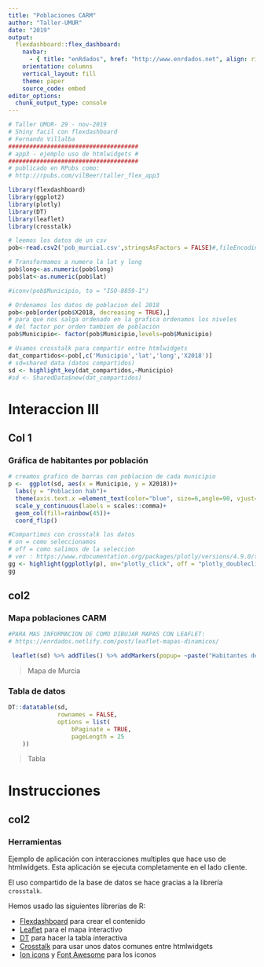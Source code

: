 ```yaml
---
title: "Poblaciones CARM"
author: "Taller-UMUR"
date: "2019"
output:
  flexdashboard::flex_dashboard:
    navbar:
      - { title: "enRdados", href: "http://www.enrdados.net", align: right }
    orientation: columns
    vertical_layout: fill
    theme: paper
    source_code: embed
editor_options: 
  chunk_output_type: console
---
```


```r
# Taller UMUR- 29 - nov-2019
# Shiny facil con flexdashboard
# Fernando Villalba
#####################################
# app3 - ejemplo uso de htmlwidgets #
#####################################
# publicado en RPubs como:
# http://rpubs.com/vilBeer/taller_flex_app3

library(flexdashboard)
library(ggplot2)
library(plotly)
library(DT)
library(leaflet)
library(crosstalk)

# leemos los datos de un csv
pob<-read.csv2('pob_murcia1.csv',stringsAsFactors = FALSE)#,fileEncoding="utf-8")

# Transformamos a numero la lat y long
pob$long<-as.numeric(pob$long)
pob$lat<-as.numeric(pob$lat)

#iconv(pob$Municipio, to = "ISO-8859-1")

# Ordenamos los datos de poblacion del 2018
pob<-pob[order(pob$X2018, decreasing = TRUE),]
# para que nos salga ordenado en la grafica ordenamos los niveles
# del factor por orden tambien de población
pob$Municipio<- factor(pob$Municipio,levels=pob$Municipio)

# Usamos crosstalk para compartir entre htmlwidgets
dat_compartidos<-pob[,c('Municipio','lat','long','X2018')]
# sd=shared data (datos compartidos)
sd <- highlight_key(dat_compartidos,~Municipio)
#sd <- SharedData$new(dat_compartidos)

```

# Interaccion III {data-icon="ion-stats-bars"}

## Col 1 {data-width=400}

### Gráfica de habitantes por población

```r
# creamos grafico de barras con poblacion de cada municipio
p <-  ggplot(sd, aes(x = Municipio, y = X2018))+
  labs(y = "Poblacion hab")+
  theme(axis.text.x =element_text(color="blue", size=6,angle=90, vjust=.3))+
  scale_y_continuous(labels = scales::comma)+
  geom_col(fill=rainbow(45))+
  coord_flip() 

#Compartimos con crosstalk los datos
# on = como seleccionamos
# off = como salimos de la seleccion
# ver : https://www.rdocumentation.org/packages/plotly/versions/4.9.0/topics/highlight
gg <- highlight(ggplotly(p), on="plotly_click", off = "plotly_doubleclick")
gg

```

## col2 

### Mapa poblaciones CARM

```r
#PARA MAS INFORMACION DE COMO DIBUJAR MAPAS CON LEAFLET:
# https://enrdados.netlify.com/post/leaflet-mapas-dinamicos/

 leaflet(sd) %>% addTiles() %>% addMarkers(popup= ~paste("Habitantes de ", Municipio, X2018))
```
> Mapa de Murcia

### Tabla de datos

```r

DT::datatable(sd,
              rownames = FALSE,
              options = list(
                  bPaginate = TRUE,
                  pageLength = 25
    ))

```

> Tabla 

# Instrucciones {data-icon="fa-map"}

## col2

### Herramientas

Ejemplo de aplicación con interacciones multiples que hace uso de htmlwidgets.
Esta aplicación se ejecuta completamente en el lado cliente.

El uso compartido de la base de datos se hace gracias a la librería `crosstalk`.

Hemos usado las siguientes librerías de R:

* [Flexdashboard](https://rmarkdown.rstudio.com/flexdashboard/) para crear el contenido
* [Leaflet](https://rstudio.github.io/leaflet/) para el mapa interactivo
* [DT](https://rstudio.github.io/DT/) para hacer la tabla interactiva
* [Crosstalk](https://rstudio.github.io/crosstalk/) para usar unos datos comunes entre htmlwidgets
* [Ion icons](https://ionicons.com/) y [Font Awesome](https://fontawesome.com/) para los iconos

